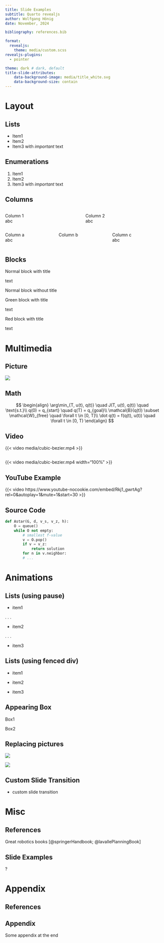 ```yaml
---
title: Slide Examples
subtitle: Quarto revealjs
author: Wolfgang Hönig
date: November, 2024

bibliography: references.bib

format:
  revealjs: 
    theme: media/custom.scss
revealjs-plugins:
  - pointer

theme: dark # dark, default
title-slide-attributes:
    data-background-image: media/title_white.svg
    data-background-size: contain
---
```


# Layout

## Lists

- Item1
- Item2
- Item3 with *important* text

## Enumerations

1. Item1
2. Item2
3. Item3 with *important* text

## Columns

::: {.columns}
:::: {.column width="50%"}
Column 1  
abc
::::
:::: {.column width="50%"}
Column 2  
abc
::::
:::


::: {.columns}
:::: {.column width="30%"}
Column a  
abc
::::
:::: {.column width="30%"}
Column b
::::
:::: {.column width="30%"}
Column c  
abc
::::
:::

## Blocks

::: {.box-def}
:::: {.box-def-title}
Normal block with title
::::
text
:::

::: {.box-def}
Normal block without title
:::

::: {.box-ex}
:::: {.box-ex-title}
Green block with title
::::
text
:::

::: {.box-red}
:::: {.box-red-title}
Red block with title
::::
text
:::

# Multimedia

## Picture

![](media/robotics.svg)

## Math

$$
\begin{align}
\arg\min_{T, u(t), q(t)} \quad J(T, u(t), q(t)) \quad \text{s.t.}\\
q(0) = q_{start} \quad q(T) = q_{goal}\\
\mathcal{B}(q(t)) \subset \mathcal{W}_{free} \quad \forall t \in [0, T]\\
\dot q(t) = f(q(t), u(t)) \quad \forall t \in [0, T)
\end{align}
$$

## Video

{{< video media/cubic-bezier.mp4 >}}


<!-- Full screen video (Version 1)-->
## {background-video="media/cubic-bezier.mp4"}
<!-- Full screen video (Version 2)-->
## 

{{< video media/cubic-bezier.mp4 width="100%" >}}

## YouTube Example

{{< video https://www.youtube-nocookie.com/embed/Rkj1_gwrtAg?rel=0&autoplay=1&mute=1&start=30 >}}

## Source Code

```python
def Astar(G, d, v_s, v_z, h):
    O = queue()
    while O not empty:
        # smallest f-value
        v = O.pop()
        if v = v_z:
            return solution
        for n in v.neighbor:
        # ...
```

# Animations



## Lists (using pause)

- item1

. . .

- item2

. . .

- item3

## Lists (using fenced div)

::: fragment
- item1
:::
::: fragment
- item2
:::
::: fragment
- item3
:::

## Appearing Box

::: {.container}

:::: {.col .element: class="fragment" data-fragment-index="2"}
::::: {.box-red}
Box1
:::::
::::

:::

::: {.container}

:::: {.col .element: class="fragment" data-fragment-index="1"}
::::: {.box-red}
Box2
:::::
::::

:::

## Replacing pictures

<!-- https://stackoverflow.com/questions/23608762/replace-image-in-reveal-js -->

::: {.r-stack}
:::: {.fragment .current-visible}
![](media/robotics.svg)
::::
:::: {.fragment .current-visible}
![](media/robotics.svg)
::::
:::

## Custom Slide Transition {data-transition="fade-in fade-out"}

- custom slide transition

# Misc

## References

Great robotics books [@springerHandbook; @lavallePlanningBook]

## Slide Examples

::: {.r-fit-text}
?
:::

# Appendix

## References

::: {#refs}
:::

## Appendix

Some appendix at the end